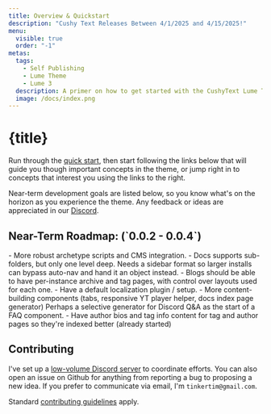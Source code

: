 ```yaml
---
title: Overview & Quickstart
description: "Cushy Text Releases Between 4/1/2025 and 4/15/2025!"
menu:
  visible: true
  order: "-1"
metas:
  tags:
    - Self Publishing
    - Lume Theme
    - Lume 3 
  description: A primer on how to get started with the CushyText Lume Theme, Currently Under Heavy Development.
  image: /docs/index.png
---
```


# {title}

Run through the [quick start](/quickstart/), then start following the links below 
that will guide you though important concepts in the theme, or jump right in 
to concepts that interest you using the links to the right.

Near-term development goals are listed below, so you know what's on the horizon as 
you experience the theme. Any feedback or ideas are appreciated in our [Discord](https://discord.gg/ETx8S8cWwH).

<h2 id="roadmap">Near-Term Roadmap: (`0.0.2 - 0.0.4`)</h2>
 - More robust archetype scripts and CMS integration.
 - Docs supports sub-folders, but only one level deep. Needs a sidebar format so 
   larger installs can bypass auto-nav and hand it an object instead.
 - Blogs should be able to have per-instance archive and tag pages, with control
   over layouts used for each one.
 - Have a default localization plugin / setup.
 - More content-building components (tabs, responsive YT player helper, docs index
   page generator) Perhaps a selective generator for Discord Q&A as the start of a 
   FAQ component.
 - Have author bios and tag info content for tag and author pages so they're
   indexed better (already started)

<h2 id="contributing">Contributing</h2>

I've set up a [low-volume Discord server](https://discord.gg/ETx8S8cWwH) to coordinate efforts. You can
also open an issue on Github for anything from reporting a bug to proposing
a new idea. If you prefer to communicate via email, I'm `tinkertim@gmail.com`.

Standard [contributing guidelines](https://www.contributor-covenant.org/version/2/1/code_of_conduct/) apply.
